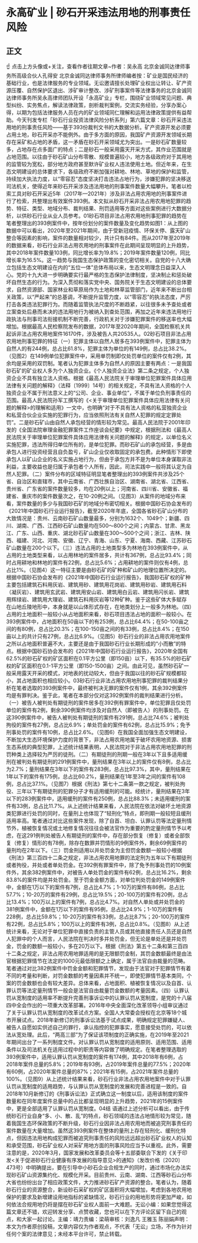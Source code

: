 # 永高矿业 | 砂石开采违法用地的刑事责任风险
## 正文
☝ 点击上方头像或+关注，查看作者往期文章~作者：吴永高 北京金诚同达律师事务所高级合伙人孔得安 北京金诚同达律师事务所律师编者按：矿业是国民经济的基础行业，也是法律服务的专业领域。无讼邀请擅长处理矿业权出让转让、矿产资源压覆、自然保护区退出、涉矿审计整改、涉矿刑事案件等法律事务的北京金诚同达律师事务所吴永高律师团队开设「永高矿业」专栏，围绕矿业领域常见问题、典型纠纷、实务焦点，解读法律政策，剖析裁判案例，交流实务经验，分享办案心得，以期为包括法律服务人员在内的矿业领域同仁理解和运用法律政策提供有益帮助。今天刊发专栏「砂石行业投资法律风险分析系列」第六篇文章：砂石开采违法用地的刑事责任风险——基于393份裁判文书的大数据分析。矿产资源开发必须要占用土地，砂石开采亦不能例外。由于多方面的原因，我国矿产资源开发领域长期存在采矿和占地的矛盾，这一矛盾在砂石开采领域尤为突出。一是砂石矿数量较多，占地存在点多面广的特点；二是砂石一般采用露天开采方式，其作业范围就是占地范围。以往由于砂石矿山分布零散、规模普遍较小，地方各级政府对于其用地的监管较为宽松，部分地方政府甚至默许矿业权人违法使用土地。但近年来，在生态文明建设的总体要求下，各级政府不断加强对耕地、林地、草地的保护和监管，持续加大执法力度，以“零容忍”态度坚决打击违法占地行为，涉嫌犯罪的坚决移送司法机关，使得近年来砂石开采涉及违法用地的刑事案件数量大幅攀升。笔者以检索工具对砂石开采近5年（2017年—2021年）涉及非法占用农用地的刑事案件进行了检索，共整理出有效案件393例。本文拟从砂石开采非法占用农用地犯罪的趋势、特征、类型、地域分布、裁判结果、刑罚适用等方面对这些案例进行大数据分析，以供砂石行业从业人员参考。01砂石项目非法占用农用地刑事犯罪的趋势在笔者整理出的393例案件中，按年份划分的案件数量及变化趋势如图1：从上图的数据中可以看出，2020年至2021年期间，由于受新冠疫情、环保关停、露天矿山整合等因素的影响，案件的数量相对较少，共计只有84件。而从2017年至2019年的数据来看，砂石行业非法占用农用地的刑事案件在此期间呈现明显的上升趋势，其中2018年案件数量103例，同比增长率为19.8%；2019年案件数量120例，同比增长率为16.5%。这一趋势与我国生态保护政策的变化密切相关。自党的十八大确立包括生态文明建设在内的“五位一体”总体布局以来，生态文明理念日益深入人心。党的十九大进一步明确要实行最严格的生态保护法律制度，坚决制止和惩处破坏自然生态的行为。为深入贯彻和落实党中央、国务院关于生态文明建设的总体要求，自然资源部、国家林业和草原局作为土地和林草监管部门，近年来不断出台相关政策，以“严起来”的总基调，不断提升监管力度，以“零容忍”的执法态度，严厉打击各类违法犯罪行为。而随着监管执法尺度的不断趋紧，以往很多未予查处或者立案查处后悬而未决的违法用地行为被纳入到查处范围，再加之近年来违法用地行政执法与刑事司法衔接机制不断完善，行政机关对于涉嫌犯罪案件的移送率也大幅增加。根据最高人民检察院发布的数据，2017年至2020年期间，全国检察机关共起诉非法占用农用地案件16170件，涉及被告人共20535人。02砂石项目非法占用农用地刑事犯罪的特征（一）犯罪主体以自然人居多在393例案件中，犯罪主体为自然人的有244例，总占比61.8%，犯罪主体为单位的有149例，总占比38.2%。（见图2）在149例单位犯罪案件中，采用单罚制即仅处罚单位的案件仅有2例，其余均是采用的双罚制。笔者认为犯罪主体多为自然人的原因主要有两点：一是我国砂石矿的矿业权人多为个人独资企业。《个人独资企业法》第二条之规定，个人独资企业不具有独立法人资格。根据《最高人民法院关于审理单位犯罪案件具体应用法律有关问题的解释》（法释〔1999〕14号）的相关规定，不具有法人资格的个人独资企业不属于刑法意义上的“公司、企业、事业单位”，不属于单位负刑事责任的范围。最高人民法院孙军工撰写的《<关于审理单位犯罪案件具体应用法律有关问题的解释>的理解和适用》一文中，也明确“对于不具有法人资格的私营独资企业和私营合伙企业实施的犯罪行为，应当依照刑法有关自然人犯罪的规定定罪处罚”。二是砂石矿山由自然人承包经营的情形较为常见。最高人民法院于2001年印发的《全国法院审理金融犯罪案件工作座谈会纪要》中规定，根据刑法和《最高人民法院关于审理单位犯罪案件具体应用法律有关问题的解释》的规定，以单位名义实施犯罪，违法所得归单位所有的，是单位犯罪。而砂石矿山的承包经营，多是由承包人进行投资经营且自负盈亏，矿山企业仅收取固定的承包费。此种情形下即使承包人以矿山企业的名义实施占地行为，但由于承包方并不是为单位本身谋取非法利益，主要收益也是归属于承包者个人所有，因此，司法实践中一般将其认定为自然人犯罪。（二）案件分布的区域特征明显笔者整理出的393例案件共涉及25个省、自治区和直辖市，其中云南省、广西壮族自治区、湖南省、湖北省、江西省、贵州省、广东省的案件数量较多，均在20例以上；河南省、四川省、安徽省、福建省、重庆市的案件数量次之，在10-20例之间。（见图3）从案件的地域分布来看，案件数量的多少与我国砂石矿的地域分布密切相关。根据中国砂石协会发布的《2021年中国砂石行业运行报告》，截至2020年年底，全国各省砂石矿山分布的大致情况是：贵州、云南砂石矿山数量最多，分别为1632个、1049个；新疆、四川、湖南、广西、江西砂石矿山数量均在500～800个之间；内蒙古、甘肃、黑龙江、广东、山西、重庆、湖北砂石矿山数量在300～500个之间；浙江、吉林、陕西、福建、河北、河南、安徽、辽宁、青海、山东、宁夏、海南、西藏、江苏砂石矿山数量在200个以下。（三）违法占用的土地类型多为林地在393例案件中，从占用的土地类型来看，以占用林地的案件居多，共计有367例，总占比93.4%；同时占用耕地和林地的案件有22例，总占比5.6%；占用耕地的案件则仅有4例，总占比1%。（见图4）这一特征主要是由砂石矿的矿种和矿山的地理位置所决定的。根据中国砂石协会发布的《2021年中国砂石行业运行报告》，我国砂石矿权的矿种主要包括建筑石料用灰岩、建筑用砂、建筑用花岗岩、建筑用砂岩、建筑用石料（凝灰岩）、建筑用玄武岩、建筑用安山岩、建筑用白云岩、建筑用闪长岩、建筑用辉绿岩、建筑用大理岩、建筑石料用灰岩等12种矿种。鉴于这些矿体大多赋存在山地丘陵地形中，本身就是以山体形式存在，在地类划分上一般多为林地。（四）占用的土地面积一般较小从占地面积来看，砂石项目违法占地的面积一般较小。在393例案件中，占地面积在50亩以下的有253例，总占比64.4%；在50-100亩之间的有80例，总占比20.3%；在100-150亩之间的有33例，总占比8.4%；在150亩以上的共计只有27例，总占比6.9%。（见图5）砂石行业的非法占用农用地案件之所以占地面积普遍不大，主要还是由于我国砂石行业长期形成的“小而散”的特点。根据中国砂石协会发布的《2021年中国砂石行业运行报告》，2020年全国有62.5%的砂石矿权的矿区面积在0.1平方公里（即150亩）以下，有35.5%的砂石矿权的矿区面积在0.1-1平方公里（即150-1500亩）之间。由此可见，虽然砂石矿一般采用露天开采的模式，对地表的扰动较大，但由于我国以往的砂石矿规模都较小，其占地面积也相应较小。03砂石行业非法占用农用地刑事犯罪的裁判结果分析在笔者选取的393例案件中，最终被判决无罪的案件仅有1例，其余392例案件均是有罪判决。鉴于此，笔者在本部分仅对这392例案件的裁判结果进行分析。（一）被告人被判处有期徒刑的案件居多在392例有罪案件中，单位犯罪且仅处罚单位的案件有2例，剩余390例案件均涉及对自然人（即被告人）的刑事处罚。在这390例案件中，被告人被判处有期徒刑的案件有291例，总占比74.6%；被判处拘役的案件有27例，总占比6.9%；单处罚金的案件有62例，总占比15.9%；免予刑事处罚的案件有10例，总占比2.6%。（见图6）在我国全面加强生态文明建设，不断加大生态环境保护力度的背景下，非法占用农用地属于破坏农用地资源、损害生态系统的典型犯罪，上述统计结果表明，人民法院对于非法占用农用地犯罪的刑罚种类上选择较为严厉的徒刑。（二）有期徒刑的刑期一般在3年以下且多适用缓刑在被判处有期徒刑的291例案件中，量刑结果在3年以上的案件仅有8例，总占比为2.7%；量刑结果在3年以下的案件有283例，总占比97.3%，其中，量刑结果在1年以下的案件有175例，总占比60.2%，量刑结果在1年至3年之间的案件有108例，总占比37.1%。（见图7）根据《刑法》第七十二条第一款之规定，被判处拘役、三年以下有期徒刑的犯罪分子才有适用缓刑的可能。经统计，量刑结果在3年以下的283例案件中，适用缓刑的案件有250例，总占比88.3%；未适用缓刑的案件有33例，总占比11.7%。从上述统计结果来看，人民法院在依法对破坏土地资源类犯罪进行处罚的同时，在量刑上也体现了“轻刑化”特点，即刑期一般较短且缓刑适用率高。笔者通过对比这些案件发现，除了自首、坦白、认罪认罚等法定量刑情节外，植被恢复情况或土地修复情况往往会被法官作为重要的酌定量刑情节予以考虑，在这291例判处被告人有期徒刑的案件中，存在部分恢复（修复）或者全部恢复（修复）情形的有78例，除存在数罪并罚情形的9例案件外，剩余69例案件的量刑均在2年以下。（三）罚金刑适用以并处罚金为主但罚金数额一般较小根据《刑法》第三百四十二条之规定，非法占用农用地罪的法定刑为五年以下有期徒刑或者拘役，并处或者单处罚金。在392例有罪案件中，除了免予刑事处罚的10例案件外，其余382例案件中，对被告人单处罚金的案件有62例，总占比16.2%，剩余83.8%的案件均是并处罚金。至于罚金金额方面，对单位判处罚金的149例案件中，金额在1万以下的案件有7例，总占比4.7%；1-10万的案件有86例，总占比57.7%；10-20万的案件有29例，总占比19.5%；20-100万的案件有20例，总占比13.4%；100万以上的案件有7例，总占比4.7%。对自然人单处或并处罚金的381例案件中，金额在1万以下的案件有95例，总占比24.9%；1-10万的案件有228例，总占比59.8%；10-20万的案件有33例，总占比8.7%；20-100万的案件有22例，总占比5.8%；100万以上的案件有3例，总占比0.8%。（见图8）从上述统计来看，无论对于单位犯罪中直接负责的主管人员或其他直接责任人员还是自然人犯罪中的个人而言，人民法院在判决时多并处罚金，但无论是单处还是并处罚金，罚金的数额一般较小，多在20万以下。根据《刑法》第五十二条和第三百四十二条之规定，非法占用农用地罪适用的是无限额罚金制，其罚金数额最终是由法官根据犯罪情节在法定的1000元最低限额之上确定，属于法官自由裁量的范畴。笔者通过对比382例案件中罚金金额和犯罪情节，发现由于法官对于犯罪情节有着不同的考量和判断，对罚金数额的考量因素并不统一，即使犯罪情节基本类同，个案的罚金数额也会有较大差异。总体来看，占地面积、植被恢复情况以及自首、认罪认罚等法定量刑情节一般会是法官自由裁量罚金数额的考量因素。（四）认罪认罚从宽制度的适用率不断提升完善刑事诉讼中的认罪认罚从宽制度，是党的十八届四中全会作出的一项重大改革部署。2016年中央全面深化改革领导小组审议通过了关于认罪认罚从宽制度的改革试点方案。全国人大常委会授权在北京等18个城市开展试点。2018年新修订的刑事诉讼法基于试点成果，明确规定犯罪嫌疑人、被告人自愿如实供述自己的罪行，承认指控的犯罪事实，愿意接受处罚的，可以依法从宽处理。此后，“两高三部”为了保证该项制度的正确实施，在2019年至2021年期间出台了一系列制度文件。对认罪认罚从宽制度的适用原则、适用范围、适用条件以及司法机关在适用过程中的职责等内容做了明确规定。在笔者整理选取的393例案件中，适用认罪认罚从宽制度的案件有174例，其中2018年有6例，占2018年案件总量的5.8%；2019年有93例，占2019年案件总量的77.5%；2020年有60例，占2020年案件总量的87%；2021年有15例，占2021年案件总量的100%。（见图9）从上述统计结果来看，砂石行业非法占用农用地案件中对于认罪认罚从宽制度的适用趋势，与认罪认罚从宽制度的发展和完善进程是一致的。自2018年10月新修订的《刑事诉讼法》正式确立这一制度以后，适用该制度的案件数量和在同年度案件总量中的占比都呈现明显的上升趋势，2021年的15例案件中，更是全部适用了认罪认罚从宽制度。04结 语通过上述分析可以看出，由于传统砂石行业自身“多、小、散、乱”的特点，砂石领域的违法占地情形较为常见，随着我国生态环保政策的不断升级，砂石行业因非法占用农用地而被追究刑事责任的案件数量在大量增加。虽然这393例案件在整体的量刑上存在轻刑化、缓刑化特点，但因违法用地构成犯罪而被追究刑事责任的风险远远超出砂石矿业权人的认知和承受范围，砂石矿业权人对采矿用地方面的刑事风险应当予以重视。此外，需要注意的是，2020年3月，国家发展和改革委员会等十五部委联合下发的《关于印发<关于促进砂石行业健康有序发展的指导意见>的通知》（发改价格〔2020〕473号）中明确提出，要在引导中小砂石企业合规生产的同时，通过市场化办法实现砂石矿山资源集约化、规模化开采。目前贵州、云南、湖南、江西等砂石山分布大省也纷纷出台了相应政策文件，大力推进砂石矿产资源的整合。笔者认为，随着砂石行业的资源整合，新设砂石采矿权的矿区面积将大幅增加，考虑到各地农用地保护的要求及新增建设用地指标的紧缺情况，砂石行业的用地形势将更加严峻，如何依法合规用地仍将是摆在砂石矿业权人面前一大难题。无讼小编：如果您觉得这篇文章还不错，欢迎转发分享、点赞收藏，您也可以在下方评论区留下自己的观点，和大家一起讨论。主编：靖力责编：梁萌审核：刘逸凡 王雅玉 陈丽娟声明：本文为作者原创投稿，文章内容仅为作者观点，不代表「无讼」立场，不作为针对任何个案的法律意见；未经本平台许可，禁止转载。